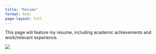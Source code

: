 ```yaml
---
title: "Resume"
format: html
page-layout: full
---
```


This page will feature my resume, including academic achievements and work/relevant experience.

![](images/Resume.png)

